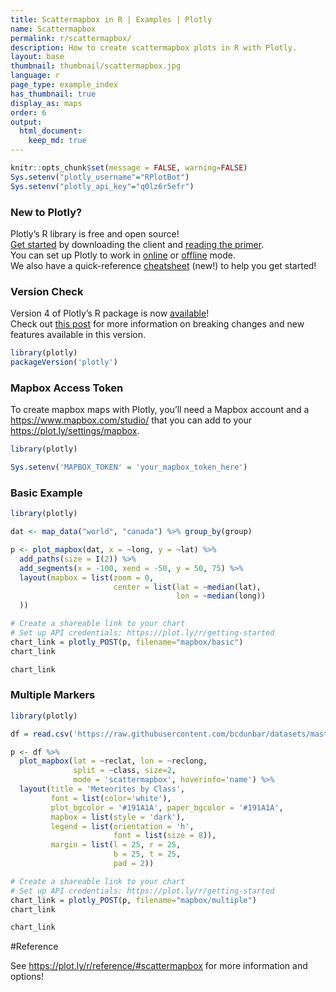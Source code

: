 ```yaml
---
title: Scattermapbox in R | Examples | Plotly
name: Scattermapbox
permalink: r/scattermapbox/
description: How to create scattermapbox plots in R with Plotly.
layout: base
thumbnail: thumbnail/scattermapbox.jpg
language: r
page_type: example_index
has_thumbnail: true
display_as: maps
order: 6
output:
  html_document:
    keep_md: true
---
```


```r
knitr::opts_chunk$set(message = FALSE, warning=FALSE)
Sys.setenv("plotly_username"="RPlotBot")
Sys.setenv("plotly_api_key"="q0lz6r5efr")
```
### New to Plotly?

Plotly's R library is free and open source!<br>
[Get started](https://plot.ly/r/getting-started/) by downloading the client and [reading the primer](https://plot.ly/r/getting-started/).<br>
You can set up Plotly to work in [online](https://plot.ly/r/getting-started/#hosting-graphs-in-your-online-plotly-account) or [offline](https://plot.ly/r/offline/) mode.<br>
We also have a quick-reference [cheatsheet](https://images.plot.ly/plotly-documentation/images/r_cheat_sheet.pdf) (new!) to help you get started!

### Version Check

Version 4 of Plotly's R package is now [available](https://plot.ly/r/getting-started/#installation)!<br>
Check out [this post](http://moderndata.plot.ly/upgrading-to-plotly-4-0-and-above/) for more information on breaking changes and new features available in this version.
```r
library(plotly)
packageVersion('plotly')
```

### Mapbox Access Token

To create mapbox maps with Plotly, you'll need a Mapbox account and a [https://www.mapbox.com/studio/](Mapbox Access Token) that you can add to your [https://plot.ly/settings/mapbox](Plotly settings).

```r
library(plotly)

Sys.setenv('MAPBOX_TOKEN' = 'your_mapbox_token_here')
```

### Basic Example

```r
library(plotly)

dat <- map_data("world", "canada") %>% group_by(group)

p <- plot_mapbox(dat, x = ~long, y = ~lat) %>% 
  add_paths(size = I(2)) %>%
  add_segments(x = -100, xend = -50, y = 50, 75) %>%
  layout(mapbox = list(zoom = 0,
                       center = list(lat = ~median(lat), 
                                     lon = ~median(long))
  ))

# Create a shareable link to your chart
# Set up API credentials: https://plot.ly/r/getting-started
chart_link = plotly_POST(p, filename="mapbox/basic")
chart_link
```

```r
chart_link
```

### Multiple Markers

```r
library(plotly)

df = read.csv('https://raw.githubusercontent.com/bcdunbar/datasets/master/meteorites_subset.csv')

p <- df %>%
  plot_mapbox(lat = ~reclat, lon = ~reclong, 
              split = ~class, size=2, 
              mode = 'scattermapbox', hoverinfo='name') %>%
  layout(title = 'Meteorites by Class',
         font = list(color='white'),
         plot_bgcolor = '#191A1A', paper_bgcolor = '#191A1A',
         mapbox = list(style = 'dark'),
         legend = list(orientation = 'h',
                       font = list(size = 8)),
         margin = list(l = 25, r = 25,
                       b = 25, t = 25,
                       pad = 2))

# Create a shareable link to your chart
# Set up API credentials: https://plot.ly/r/getting-started
chart_link = plotly_POST(p, filename="mapbox/multiple")
chart_link
```

```r
chart_link
```

#Reference

See [https://plot.ly/r/reference/#scattermapbox](https://plot.ly/r/reference/#scattermapbox) for more information and options!